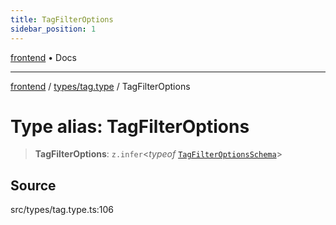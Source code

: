```yaml
---
title: TagFilterOptions
sidebar_position: 1
---
```


[frontend](../../..) • Docs

***

[frontend](../../..) / [types/tag.type](..) / TagFilterOptions

# Type alias: TagFilterOptions

> **TagFilterOptions**: `z.infer`\<*typeof* [`TagFilterOptionsSchema`](../variables/TagFilterOptionsSchema)\>

## Source

src/types/tag.type.ts:106
